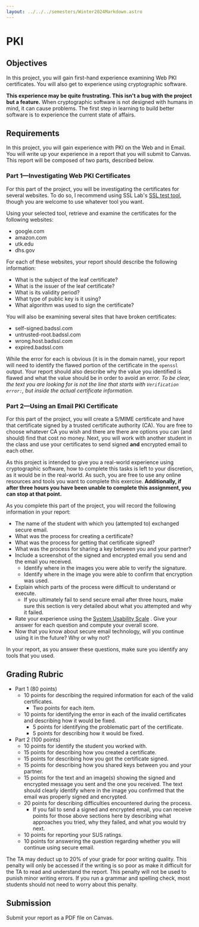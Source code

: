 ```yaml
---
layout: ../../../semesters/Winter2024Markdown.astro
---
```


# PKI

## Objectives

In this project, you will gain first-hand experience examining Web PKI
certificates. You will also get to experience using cryptographic software.

**This experience may be quite frustrating. This isn't a bug with the project
but a feature.** When cryptographic software is not designed with humans in
mind, it can cause problems. The first step in learning to build better software
is to experience the current state of affairs.

## Requirements

In this project, you will gain experience with PKI on the Web and in Email. You
will write up your experience in a report that you will submit to Canvas. This
report will be composed of two parts, described below.

### Part 1—Investigating Web PKI Certificates

For this part of the project, you will be investigating the certificates for
several websites. To do so, I recommend using SSL Lab's
[SSL test tool](https://www.ssllabs.com/ssltest/), though you are welcome to use
whatever tool you want.

Using your selected tool, retrieve and examine the certificates for the
following websites:

- google.com
- amazon.com
- utk.edu
- dhs.gov

For each of these websites, your report should describe the following
information:

- What is the subject of the leaf certificate?
- What is the issuer of the leaf certificate?
- What is its validity period?
- What type of public key is it using?
- What algorithm was used to sign the certificate?

You will also be examining several sites that have broken certificates:

- self-signed.badssl.com
- untrusted-root.badssl.com
- wrong.host.badssl.com
- expired.badssl.com

While the error for each is obvious (it is in the domain name), your report will
need to identify the flawed portion of the certificate in the `openssl` output.
Your report should also describe why the value you identified is flawed and what
the value should be in order to avoid an error. _To be clear, the text you are
looking for is not the line that starts with `Verification error:`, but inside
the actual certificate information._

### Part 2—Using an Email PKI Certificate

For this part of the project, you will create a S/MIME certificate and have that
certificate signed by a trusted certificate authority (CA). You are free to
choose whatever CA you wish and there are there are options you can (and should)
find that cost no money. Next, you will work with another student in the class
and use your certificates to send signed **and** encrypted email to each other.

As this project is intended to give you a real-world experience using
cryptographic software, how to complete this tasks is left to your discretion,
as it would be in the real-world. As such, you are free to use any online
resources and tools you want to complete this exercise. **Additionally, if after
three hours you have been unable to complete this assignment, you can stop at
that point.**

As you complete this part of the project, you will record the following
information in your report:

- The name of the student with which you (attempted to) exchanged secure email.
- What was the process for creating a certificate?
- What was the process for getting that certificate signed?
- What was the process for sharing a key between you and your partner?
- Include a screenshot of the signed and encrypted email you send and the email
  you received.
  - Identify where in the images you were able to verify the signature.
  - Identify where in the image you were able to confirm that encryption was
    used.
- Explain which parts of the process were difficult to understand or execute.
  - If you ultimately fail to send secure email after three hours, make sure
    this section is very detailed about what you attempted and why it failed.
- Rate your experience using the
  [System Usability Scale](https://usabilitygeek.com/how-to-use-the-system-usability-scale-sus-to-evaluate-the-usability-of-your-website/)
  . Give your answer for each question and compute your overall score.
- Now that you know about secure email technology, will you continue using it in
  the future? Why or why not?

In your report, as you answer these questions, make sure you identify any tools
that you used.

## Grading Rubric

- Part 1 (80 points)
  - 10 points for describing the required information for each of the valid
    certificates.
    - Two points for each item.
  - 10 points for identifying the error in each of the invalid certificates and
    describing how it would be fixed.
    - 5 points for identifying the problematic part of the certificate.
    - 5 points for describing how it would be fixed.
- Part 2 (100 points)
  - 10 points for identify the student you worked with.
  - 15 points for describing how you created a certificate.
  - 15 points for describing how you got the certificate signed.
  - 15 points for describing how you shared keys between you and your partner.
  - 15 points for the text and an image(s) showing the signed and encrypted
    message you sent and the one you received. The text should clearly identify
    where in the image you confirmed that the email was properly signed and
    encrypted.
  - 20 points for describing difficulties encountered during the process.
    - If you fail to send a signed and encrypted email, you can receive points
      for those above sections here by describing what approaches you tried, why
      they failed, and what you would try next.
  - 10 points for reporting your SUS ratings.
  - 10 points for answering the question regarding whether you will continue
    using secure email.

The TA may deduct up to 20% of your grade for poor writing quality. This penalty
will only be accessed if the writing is so poor as make it difficult for the TA
to read and understand the report. This penalty will not be used to punish minor
writing errors. If you run a grammar and spelling check, most students should
not need to worry about this penalty.

## Submission

Submit your report as a PDF file on Canvas.
